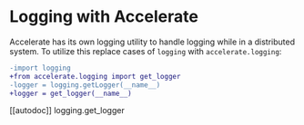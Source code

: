 <!--Copyright 2021 The HuggingFace Team. All rights reserved.

Licensed under the Apache License, Version 2.0 (the "License"); you may not use this file except in compliance with
the License. You may obtain a copy of the License at

http://www.apache.org/licenses/LICENSE-2.0

Unless required by applicable law or agreed to in writing, software distributed under the License is distributed on
an "AS IS" BASIS, WITHOUT WARRANTIES OR CONDITIONS OF ANY KIND, either express or implied. See the License for the
specific language governing permissions and limitations under the License.
-->

# Logging with Accelerate

Accelerate has its own logging utility to handle logging while in a distributed system.
To utilize this replace cases of `logging` with `accelerate.logging`:
```diff
-import logging
+from accelerate.logging import get_logger
-logger = logging.getLogger(__name__)
+logger = get_logger(__name__)
```

[[autodoc]] logging.get_logger